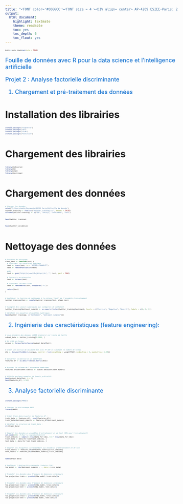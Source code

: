 ---
title: "<FONT color='#0066CC'><FONT size = 4 ><DIV align= center> AP-4209 ESIEE-Paris: 2023 -2024 </DIV></FONT></FONT>"
output:
  html_document:
    highlight: textmate
    theme: readable
    toc: yes
    toc_depth: 6
    toc_float: yes
---


<style type="text/css">
body, td {font-size: 15px;}
code.r{font-size: 5px;}
pre { font-size: 12px;}
</style>


```{r setup, include=FALSE}
knitr::opts_chunk$set(echo = TRUE)
```




<FONT color='#0066CC'><FONT size = 4 >

::: {align="center"}
Fouille de données avec R pour la data science et l'intelligence artificielle\

Projet 2 : Analyse factorielle discriminante
:::

</FONT></FONT>


<FONT color='#0066CC'><FONT size = 4 >

::: {align="center"}
 1. Chargement et pré-traitement des données
:::

</FONT></FONT>

# Installation des librairies


```{r}
install.packages("tidyverse")
install.packages("tm")
install.packages("slam")
install.packages("textclean")
```

# Chargement des librairies
```{r}
library(tidyverse)
library(tm)
library(slam)
library(textclean)
```

# Chargement des données
```{r}
# Charger les données
setwd("C:/Users/mathi/Documents/ESIEE Paris/E4/Fouille de donnée")
twitter_training <- read.csv("twitter_training.csv", header = FALSE)
colnames(twitter_training) <- c("ID", "Entity", "Sentiment", "Text")
```
```{r}
head(twitter_training)
```
```{r}
head(twitter_validation)
```

# Nettoyage des données
```{r}
# Fonction de nettoyage
clean_text <- function(text) {
  # Supprimer les caractères spéciaux
  text <- iconv(text, to = "ASCII//TRANSLIT")
  text <- removePunctuation(text)
  
  #URL
  text <- gsub("http\\S+|www\\S+|https\\S+", "", text, perl = TRUE)
  
  # Convertir en minuscules
  text <- tolower(text)
  
  # Supprimer les mots vides
  text <- removeWords(text, stopwords("fr"))
  
  return(text)
}
```

```{r}
# Appliquer la fonction de nettoyage à la colonne "Text" de l'ensemble d'entraînement
twitter_training$Text <- sapply(twitter_training$Text, clean_text)
```

```{r}
# Assignez des valeurs numériques aux catégories de sentiment
twitter_training$Sentiment_numeric <- as.numeric(factor(twitter_training$Sentiment, levels = c("Positive", "Negative", "Neutral"), labels = c(1, 2, 3)))

# Vérifiez les nouvelles étiquettes numériques
head(twitter_training[, c("Sentiment", "Sentiment_numeric")])

```

######################################################################

<FONT color='#0066CC'><FONT size = 4 >

::: {align="center"}
 2. Ingénierie des caractéristiques (feature engineering):
:::

</FONT></FONT>

```{r}
# sous-ensemble des données (1000 premiers) car limite de taille
subset_data <- twitter_training[1:1000, ]

# On créé un Corpus
corpus <- Corpus(VectorSource(subset_data$Text))
```

```{r}
# Créer une matrice de document-mot avec TF-IDF en limitant le nombre de termes
dtm <- DocumentTermMatrix(corpus, control = list(weighting = weightTfIdf, minDocFreq = 5, maxDocFreq = 0.95))
```

```{r}
# Convertir la matrice en un dataframe
features_df <- as.data.frame(as.matrix(dtm))
```

```{r}
# Ajouter la colonne de l'étiquette numérique
features_df$Sentiment_numeric <- subset_data$Sentiment_numeric
```

```{r}
# Affiche quelques exemples de tweets prétraités
head(subset_data$Text, n = 5)
head(features_df[, 1:10])
```

######################################################################

<FONT color='#0066CC'><FONT size = 4 >

::: {align="center"}
 3. Analyse factorielle discriminante
:::

</FONT></FONT>

```{r}
install.packages("MASS")
```
```{r}
# Charger la bibliothèque MASS
library(MASS)
```

```{r}
# Créer train_data à partir de features_df :
train_data <- features_df[, -ncol(features_df)]
train_data$Sentiment_numeric <- features_df$Sentiment_numeric

# Vérifier la structure de train_data :
str(train_data)
```

```{r}
# Séparer les données en ensembles d'entraînement et de test (80% pour l'entraînement)
set.seed(123)  # Pour la reproductibilité
train_indices <- sample(1:nrow(data_for_lda), 0.8 * nrow(data_for_lda))
train_data <- data_for_lda[train_indices, ]
test_data <- data_for_lda[-train_indices, ]
```

```{r}
# Séparer les étiquettes correspondant aux ensembles d'entraînement et de test
train_labels <- features_df$Sentiment_numeric[train_indices]
test_labels <- features_df$Sentiment_numeric[-train_indices]
```

```{r}
names(train_data)

```

```{r}
# Appliquer l'Analyse Discriminante Linéaire (LDA)
lda_model <- lda(Sentiment_numeric ~ ., data = train_data)
```

```{r}
# Projeter les données dans l'espace de dimension inférieure
lda_projection_train <- predict(lda_model, train_data)$x
```

```{r}
# Projeter les données dans l'espace de dimension inférieure
lda_projection_train <- predict(lda_model, train_data)$x
lda_projection_test <- predict(lda_model, test_data)$x
```

```{r}
# Projeter les données dans l'espace de dimension inférieure
lda_projection_train <- predict(lda_model, train_data)$x
lda_projection_test <- predict(lda_model, test_data)$x
```